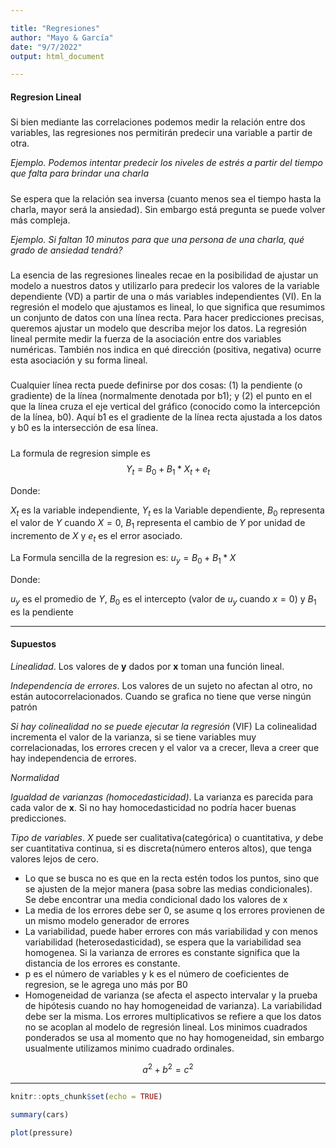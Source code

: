 ---

title: "Regresiones"
author: "Mayo & García"
date: "9/7/2022"
output: html_document

---


#### Regresion Lineal

##### 
Si bien mediante las correlaciones podemos medir la relación entre dos variables, las regresiones nos permitirán predecir una variable a partir de otra.

*Ejemplo. Podemos intentar predecir los niveles de estrés a partir del tiempo que falta para brindar una charla*

##### 
Se espera que la relación sea inversa (cuanto menos sea el tiempo hasta la charla, mayor será la ansiedad). Sin embargo está pregunta se puede volver más compleja.

*Ejemplo. Si faltan 10 minutos para que una persona de una charla, qué grado de ansiedad tendrá?* 

##### 
La esencia de las regresiones lineales recae en la posibilidad de ajustar un modelo a nuestros datos y utilizarlo para predecir los valores de la variable dependiente (VD) a partir de una o más variables independientes (VI). En la regresión el modelo que ajustamos es lineal, lo que significa que resumimos un conjunto de datos con una línea recta. Para hacer predicciones precisas, queremos ajustar un modelo que describa mejor los datos. La regresión lineal permite medir la fuerza de la asociación entre dos variables numéricas. También nos indica en qué dirección (positiva, negativa) ocurre esta asociación y su forma lineal.

##### 
Cualquier línea recta puede definirse por dos cosas: (1) la pendiente (o gradiente) de la línea (normalmente denotada por b1); y (2) el punto en el que la línea cruza el eje vertical del gráfico (conocido como la intercepción de la línea, b0). Aquí b1 es el gradiente de la línea recta ajustada a los datos y b0 es la intersección de esa línea.


#####
La formula de regresion simple es $$ Y_t = B_0 + B_1*X_t + e_t$$

Donde: 

$X_t$ es la variable independiente,
$Y_t$ es la Variable dependiente,
$B_0$ representa el valor de $Y$ cuando $X = 0$, 
$B_1$ representa el cambio de $Y$ por unidad de incremento de $X$ y $e_t$ es el error asociado.  

La Formula sencilla de la regresion es: $u_y = B_0 + B_1*X$

Donde:

$u_y$ es el promedio de $Y$, 
$B_0$ es el intercepto (valor de $u_y$ cuando $x = 0$) y
$B_1$ es la pendiente

---------------------------------------------------------------

#### Supuestos

*Linealidad*. Los valores de **y** dados por **x** toman una función lineal.

*Independencia de errores*. Los valores de un sujeto no afectan al otro, no están autocorrelacionados. Cuando se grafica no tiene que verse ningún patrón

*Si hay colinealidad no se puede ejecutar la regresión* (VIF) La colinealidad incrementa el valor de la varianza, si se tiene variables muy correlacionadas, los errores crecen y el valor va a crecer, lleva a creer que hay independencia de errores. 

*Normalidad*

*Igualdad de varianzas (homocedasticidad)*. La varianza es parecida para cada valor de **x**. Si no hay homocedasticidad no podría hacer buenas predicciones.

*Tipo de variables*. $X$ puede ser cualitativa(categórica) o cuantitativa, $y$ debe ser cuantitativa continua, si es discreta(número enteros altos), que tenga valores lejos de cero.

- Lo que se busca no es que en la recta estén todos los puntos, sino que se ajusten de la mejor manera (pasa sobre las medias condicionales). Se debe encontrar una media condicional dado los valores de x
- La media de los errores debe ser 0, se asume q los errores provienen de un mismo modelo generador de errores
- La variabilidad, puede haber errores con más variabilidad y con menos variabilidad (heterosedasticidad), se espera que la variabilidad sea homogenea. Si la varianza de errores es constante significa que la distancia de los errores es constante.
- p es el número de variables y k es el número de coeficientes de regresion, se le agrega uno más por B0
- Homogeneidad de varianza (se afecta el aspecto intervalar y la prueba de hipótesis cuando no hay homogeneidad de varianza). La variabilidad debe ser la misma. Los errores multiplicativos se refiere a que los datos no se acoplan al modelo de regresión lineal.
Los minimos cuadrados ponderados se usa al momento que no hay homogeneidad, sin embargo usualmente utilizamos minimo cuadrado ordinales.




$$
a^2 + b^2 = c^2
$$

------------------------------------------------------------------------



```{r setup, include=FALSE}
knitr::opts_chunk$set(echo = TRUE)
```



```{r cars}
summary(cars)
```



```{r pressure, echo=FALSE}
plot(pressure)
```

